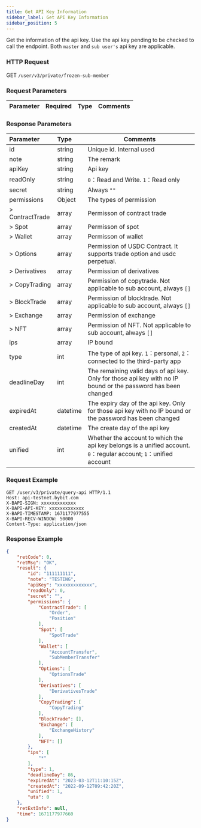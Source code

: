 ```yaml
---
title: Get API Key Information
sidebar_label: Get API Key Information
sidebar_position: 5
---
```

Get the information of the api key. Use the api key pending to be checked to call the endpoint. Both `master` and `sub user's` api key are applicable.

### HTTP Request
GET `/user/v3/private/frozen-sub-member`

### Request Parameters
| Parameter | Required | Type | Comments|
|:----- |:-------|:-----|------ |

### Response Parameters
| Parameter | Type | Comments|
|:----- |:-----|----- |
|id |string |Unique id. Internal used|
|note |string |The remark |
|apiKey |string |Api key |
|readOnly |string |`0`：Read and Write. `1`：Read only |
|secret |string |Always `""` |
|permissions |Object |The types of permission |
|> ContractTrade |array |Permisson of contract trade |
|> Spot |array |Permisson of spot |
|> Wallet |array |Permisson of wallet |
|> Options |array |Permission of USDC Contract. It supports trade option and usdc perpetual. |
|> Derivatives |array |Permission of derivatives |
|> CopyTrading |array |Permission of copytrade. Not applicable to sub account, always `[]`|
|> BlockTrade |array |Permission of blocktrade. Not applicable to sub account, always `[]`|
|> Exchange |array |Permission of exchange |
|> NFT |array |Permission of NFT. Not applicable to sub account, always `[]` |
|ips |array |IP bound|
|type |int |The type of api key. `1`：personal, `2`：connected to the third-party app |
|deadlineDay |int |The remaining valid days of api key. Only for those api key with no IP bound or the password has been changed |
|expiredAt |datetime |The expiry day of the api key. Only for those api key with no IP bound or the password has been changed|
|createdAt |datetime |The create day of the api key |
|unified |int |Whether the account to which the api key belongs is a unified account. `0`：regular account; `1`：unified account |

### Request Example

<Tabs>
<TabItem value="console" label="Console">

```http
GET /user/v3/private/query-api HTTP/1.1
Host: api-testnet.bybit.com
X-BAPI-SIGN: xxxxxxxxxxxxx
X-BAPI-API-KEY: xxxxxxxxxxxxx
X-BAPI-TIMESTAMP: 1671177977555
X-BAPI-RECV-WINDOW: 50000
Content-Type: application/json
```

</TabItem>
</Tabs>

### Response Example

<Tabs>
<TabItem value="js linear" label="assets">

```json
{
    "retCode": 0,
    "retMsg": "OK",
    "result": {
        "id": "111111111",
        "note": "TESTING",
        "apiKey": "xxxxxxxxxxxxx",
        "readOnly": 0,
        "secret": "",
        "permissions": {
            "ContractTrade": [
                "Order",
                "Position"
            ],
            "Spot": [
                "SpotTrade"
            ],
            "Wallet": [
                "AccountTransfer",
                "SubMemberTransfer"
            ],
            "Options": [
                "OptionsTrade"
            ],
            "Derivatives": [
                "DerivativesTrade"
            ],
            "CopyTrading": [
                "CopyTrading"
            ],
            "BlockTrade": [],
            "Exchange": [
                "ExchangeHistory"
            ],
            "NFT": []
        },
        "ips": [
            "*"
        ],
        "type": 1,
        "deadlineDay": 86,
        "expiredAt": "2023-03-12T11:10:15Z",
        "createdAt": "2022-09-12T09:42:20Z",
        "unified": 1,
        "uta": 0
    },
    "retExtInfo": null,
    "time": 1671177977660
}
```
</TabItem>
</Tabs>